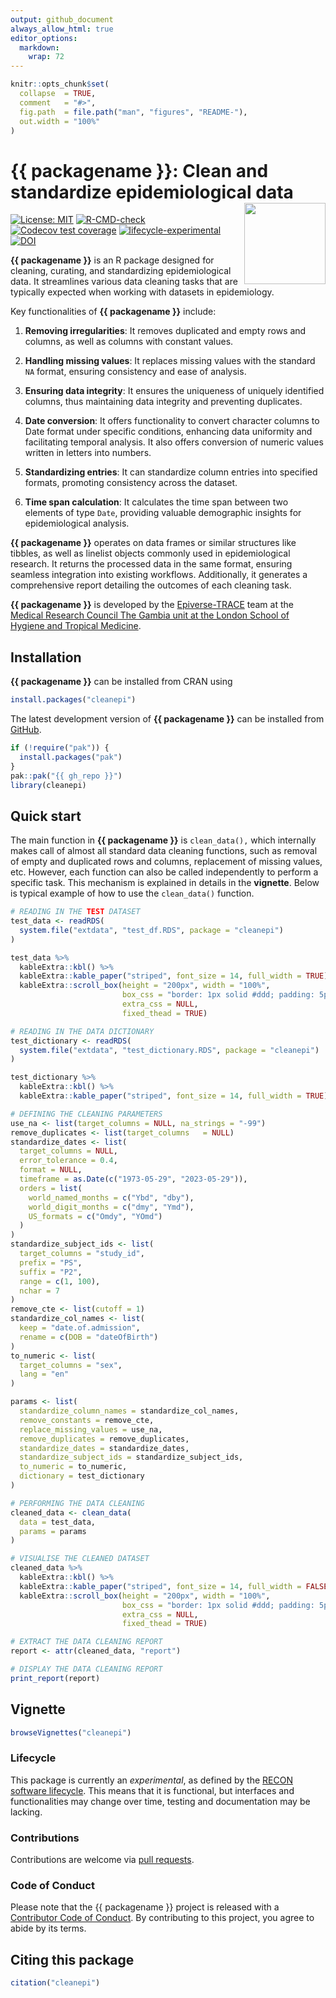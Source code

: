```yaml
---
output: github_document
always_allow_html: true
editor_options: 
  markdown: 
    wrap: 72
---
```


<!-- The code to render this README is stored in .github/workflows/render-readme.yaml -->

<!-- Variables marked with double curly braces will be transformed beforehand: -->

<!-- `packagename` is extracted from the DESCRIPTION file -->

<!-- `gh_repo` is extracted via a special environment variable in GitHub Actions -->

<!-- README.md is generated from README.Rmd. Please edit that file -->

```r
knitr::opts_chunk$set(
  collapse  = TRUE,
  comment   = "#>",
  fig.path  = file.path("man", "figures", "README-"),
  out.width = "100%"
)
```

# {{ packagename }}: Clean and standardize epidemiological data <img src="man/figures/logo.svg" align="right" width="130"/>

<!-- badges: start -->

[![License:
MIT](https://img.shields.io/badge/License-MIT-yellow.svg)](https://opensource.org/licenses/MIT)
[![R-CMD-check](https://github.com/epiverse-trace/cleanepi/actions/workflows/R-CMD-check.yaml/badge.svg)](https://github.com/epiverse-trace/cleanepi/actions/workflows/R-CMD-check.yaml)
[![Codecov test
coverage](https://codecov.io/gh/epiverse-trace/cleanepi/branch/main/graph/badge.svg)](https://app.codecov.io/gh/epiverse-trace/cleanepi?branch=main)
[![lifecycle-experimental](https://raw.githubusercontent.com/reconverse/reconverse.github.io/master/images/badge-experimental.svg)](https://www.reconverse.org/lifecycle.html#experimental)
[![DOI](https://zenodo.org/badge/607159823.svg)](https://zenodo.org/doi/10.5281/zenodo.11473984)

<!-- badges: end -->

**{{ packagename }}** is an  R package designed for cleaning, curating, and standardizing epidemiological data. It streamlines various data cleaning tasks that are typically expected when working with datasets in epidemiology.

Key functionalities of **{{ packagename }}** include:

1. **Removing irregularities**: It removes duplicated and empty rows and columns, as well as columns with constant values.

2. **Handling missing values**: It replaces missing values with the standard `NA` format, ensuring consistency and ease of analysis.

3. **Ensuring data integrity**: It ensures the uniqueness of uniquely identified columns, thus maintaining data integrity and preventing duplicates.

4. **Date conversion**: It offers functionality to convert character columns to Date format under specific conditions, enhancing data uniformity and facilitating temporal analysis. It also offers conversion of numeric values written in letters into numbers.

5. **Standardizing entries**: It can standardize column entries into specified formats, promoting consistency across the dataset.

6. **Time span calculation**: It calculates the time span between two elements of type `Date`, providing valuable demographic insights for epidemiological analysis.

**{{ packagename }}** operates on data frames or similar structures like tibbles, as well as linelist objects commonly used in epidemiological research. It returns the processed data in the same format, ensuring seamless integration into existing workflows. Additionally, it generates a comprehensive report detailing the outcomes of each cleaning task.


**{{ packagename }}** is developed by  the [Epiverse-TRACE](https://data.org/initiatives/epiverse/) team at the [Medical Research Council The Gambia unit at the London School of Hygiene and Tropical Medicine](https://www.lshtm.ac.uk/research/units/mrc-gambia).


## Installation

**{{ packagename }}** can be installed from CRAN using

```r
install.packages("cleanepi")
```

The latest development version of **{{ packagename }}** can be installed from  [GitHub](https://epiverse-trace.github.io/cleanepi/).

```r
if (!require("pak")) {
  install.packages("pak")
}
pak::pak("{{ gh_repo }}")
library(cleanepi)
```

## Quick start

The main function in **{{ packagename }}** is `clean_data(),` which internally makes call of almost all standard data cleaning functions, such as removal of empty and duplicated rows and columns, replacement of missing values, etc. However, each function can also be called independently to perform a specific task. This mechanism is explained in details in the **vignette**. Below is typical example of how to use the `clean_data()` function. 


```r
# READING IN THE TEST DATASET
test_data <- readRDS(
  system.file("extdata", "test_df.RDS", package = "cleanepi")
)
```

```r
test_data %>%
  kableExtra::kbl() %>%
  kableExtra::kable_paper("striped", font_size = 14, full_width = TRUE) %>%
  kableExtra::scroll_box(height = "200px", width = "100%",
                         box_css = "border: 1px solid #ddd; padding: 5px; ",
                         extra_css = NULL,
                         fixed_thead = TRUE)
```

```r
# READING IN THE DATA DICTIONARY
test_dictionary <- readRDS(
  system.file("extdata", "test_dictionary.RDS", package = "cleanepi")
)
```

```r
test_dictionary %>%
  kableExtra::kbl() %>%
  kableExtra::kable_paper("striped", font_size = 14, full_width = TRUE)
```

```r
# DEFINING THE CLEANING PARAMETERS
use_na <- list(target_columns = NULL, na_strings = "-99")
remove_duplicates <- list(target_columns   = NULL)
standardize_dates <- list(
  target_columns = NULL,
  error_tolerance = 0.4,
  format = NULL,
  timeframe = as.Date(c("1973-05-29", "2023-05-29")),
  orders = list(
    world_named_months = c("Ybd", "dby"),
    world_digit_months = c("dmy", "Ymd"),
    US_formats = c("Omdy", "YOmd")
  )
)
standardize_subject_ids <- list(
  target_columns = "study_id",
  prefix = "PS",
  suffix = "P2",
  range = c(1, 100),
  nchar = 7
)
remove_cte <- list(cutoff = 1)
standardize_col_names <- list(
  keep = "date.of.admission",
  rename = c(DOB = "dateOfBirth")
)
to_numeric <- list(
  target_columns = "sex",
  lang = "en"
)

params <- list(
  standardize_column_names = standardize_col_names,
  remove_constants = remove_cte,
  replace_missing_values = use_na,
  remove_duplicates = remove_duplicates,
  standardize_dates = standardize_dates,
  standardize_subject_ids = standardize_subject_ids,
  to_numeric = to_numeric,
  dictionary = test_dictionary
)
```

```r
# PERFORMING THE DATA CLEANING
cleaned_data <- clean_data(
  data = test_data,
  params = params
)
```

```r
# VISUALISE THE CLEANED DATASET
cleaned_data %>%
  kableExtra::kbl() %>%
  kableExtra::kable_paper("striped", font_size = 14, full_width = FALSE) %>%
  kableExtra::scroll_box(height = "200px", width = "100%",
                         box_css = "border: 1px solid #ddd; padding: 5px; ",
                         extra_css = NULL,
                         fixed_thead = TRUE)
```

```r
# EXTRACT THE DATA CLEANING REPORT
report <- attr(cleaned_data, "report")
```

```r
# DISPLAY THE DATA CLEANING REPORT
print_report(report)
```

## Vignette

```r
browseVignettes("cleanepi")
```

### Lifecycle

This package is currently an *experimental*, as defined by the [RECON software
lifecycle](https://www.reconverse.org/lifecycle.html). This means that it is
functional, but interfaces and functionalities may change over time, testing and documentation may be lacking.

### Contributions

Contributions are welcome via [pull
requests](https://github.com/{{ gh_repo }}/pulls).

### Code of Conduct

Please note that the {{ packagename }} project is released with a [Contributor
Code of
Conduct](https://github.com/epiverse-trace/.github/blob/main/CODE_OF_CONDUCT.md).
By contributing to this project, you agree to abide by its terms.

## Citing this package

```r
citation("cleanepi")
```
